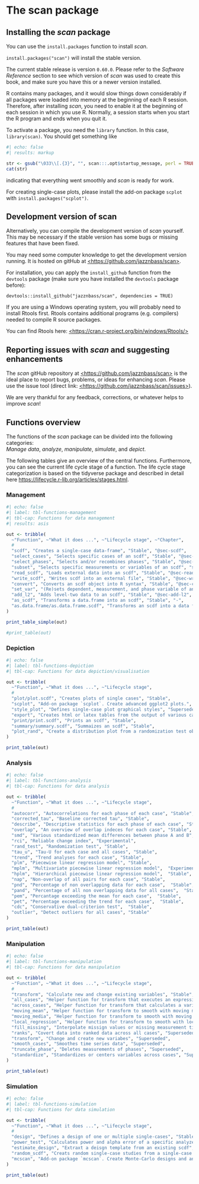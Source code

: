 # The scan package

## Installing the *scan* package

You can use the `install.packages` function to install *scan*.

`install.packages("scan")` will install the stable version.

The current stable release is version `0.60.0`. Please refer to the *Software Reference* section to see which version of *scan* was used to create this book, and make sure you have this or a newer version installed.

R contains many packages, and it would slow things down considerably if all packages were loaded into memory at the beginning of each R session. Therefore, after installing *scan*, you need to enable it at the beginning of each session in which you use R. Normally, a session starts when you start the R program and ends when you quit it.

To activate a package, you need the `library` function. In this case, `library(scan)`. You should get something like

```r
#| echo: false
#| results: markup

str <- gsub("\033\\[.{3}", "", scan:::.opt$startup_message, perl = TRUE)
cat(str)
```

indicating that everything went smoothly and *scan* is ready for work.

For creating single-case plots, please install the add-on package `scplot` with `install.packages("scplot")`.

## Development version of scan

Alternatively, you can compile the development version of *scan* yourself. This may be necessary if the stable version has some bugs or missing features that have been fixed.

You may need some computer knowledge to get the development version running. It is hosted on gitHub at [\<https://github.com/jazznbass/scan\>](https://github.com/jazznbass/scan){.uri}.

For installation, you can apply the `install_github` function from the `devtools` package (make sure you have installed the `devtools` package before):

`devtools::install_github("jazznbass/scan", dependencies = TRUE)`

If you are using a Windows operating system, you will probably need to install Rtools first. Rtools contains additional programs (e.g. compilers) needed to compile R source packages.

You can find Rtools here: [\<https://cran.r-project.org/bin/windows/Rtools/\>](https://cran.r-project.org/bin/windows/Rtools/){.uri}

## Reporting issues with *scan* and suggesting enhancements

The *scan* gitHub repository at [\<https://github.com/jazznbass/scan\>](https://github.com/jazznbass/scan){.uri} is the ideal place to report bugs, problems, or ideas for enhancing *scan*. Please use the issue tool (direct link: [\<https://github.com/jazznbass/scan/issues\>](https://github.com/jazznbass/scan/issues){.uri}).

We are very thankful for any feedback, corrections, or whatever helps to improve *scan*!

## Functions overview

The functions of the *scan* package can be divided into the following categories:\
*Manage data*, *analyze*, *manipulate*, *simulate*, and *depict*.

The following tables give an overview of the central functions. Furthermore, you can see the current life cycle stage of a function. The life cycle stage categorization is based on the tidyverse package and described in detail here <https://lifecycle.r-lib.org/articles/stages.html>.

### Management

```r
#| echo: false
#| label: tbl-functions-management
#| tbl-cap: Functions for data management
#| results: asis

out <- tribble(
  ~"Function", ~"What it does ...", ~"Lifecycle stage", ~"Chapter",
  #
  "scdf", "Creates a single-case data-frame", "Stable", "@sec-scdf",
  "select_cases", "Selects specific cases of an scdf", "Stable", "@sec-select-cases",
  "select_phases", "Selects and/or recombines phases", "Stable", "@sec-select-phases",
  "subset", "Selects specific measurements or variables of an scdf", "stable", "@sec-subset",
  "read_scdf", "Loads external data into an scdf", "Stable", "@sec-read-scdf",
  "write_scdf", "Writes scdf into an external file", "Stable", "@sec-write-scdf",
  "convert", "Converts an scdf object into R syntax", "Stable", "@sec-convert",
  "set_var", "(Re)sets dependent, measurement, and phase variable of an scdf", "Stable", "-",
  "add_l2", "Adds level-two data to an scdf", "Stable", "@sec-add-l2",
  "as_scdf", "Transforms a data.frame into an scdf", "Stable", "-",
  "as.data.frame/as.data.frame.scdf", "Transforms an scdf into a data frame", "Stable", "-"
)

print_table_simple(out)

#print_table(out)

```

### Depiction

```r
#| echo: false
#| label: tbl-functions-depiction
#| tbl-cap: Functions for data depiction/visualisation

out <- tribble(
  ~"Function", ~"What it does ...", ~"Lifecycle stage",
  #
  "plot/plot.scdf", "Creates plots of single cases", "Stable",
  "scplot", "Add-on package `scplot`. Create advanced ggplot2 plots.", "Stable",
  "style_plot", "Defines single-case plot graphical styles", "Superseded",
  "export", "Creates html or latex tables from the output of various can functions", "Experimental",
  "print/print.scdf", "Prints an scdf", "Stable",
  "summary/summary.scdf", "Summaizes an scdf", "Stable",
  "plot_rand", "Create a distribution plot from a randomization test obejct", "Experimental"
)

print_table(out)

```

### Analysis

```r
#| echo: false
#| label: tbl-functions-analysis
#| tbl-cap: Functions for data analysis

out <- tribble(
  ~"Function", ~"What it does ...", ~"Lifecycle stage",
  #
  "autocorr", "Autocorrelations for each phase of each case", "Stable",
  "corrected_tau", "Baseline corrected tau", "Stable",
  "describe", "Descriptive statistics for each phase of each case", "Stable",
  "overlap", "An overview of overlap indeces for each case", "Stable",
  "smd", "Various standardized mean differences between phase A and B", "Stable",
  "rci", "Reliable change index", "Experimental",
  "rand_test", "Randomization test", "Stable",
  "tau_u", "Tau-U for each case and all cases", "Stable",
  "trend", "Trend analyses for each case", "Stable",
  "plm", "Piecewise linear regression model", "Stable",
  "mplm", "Multivariate piecewise linear regression model",  "Experimental",
  "hplm", "Hierarchical piecewise linear regression model",  "Stable",
  "nap", "Non-overlap of all pairs for each case", "Stable",
  "pnd", "Percentage of non overlapping data for each case",  "Stable",
  "pand", "Percentage of all non overlapping data for all cases",  "Stable",
  "pem", "Percantage exceeding the mean for each case",  "Stable",
  "pet", "Percentage exceeding the trend for each case",  "Stable",
  "cdc", "Conservative dual-criterion test",  "Stable",
  "outlier", "Detect outliers for all cases", "Stable"
)

print_table(out)

```

### Manipulation

```r
#| echo: false
#| label: tbl-functions-manipulation
#| tbl-cap: Functions for data manipulation

out <- tribble(
  ~"Function", ~"What it does ...", ~"Lifecycle stage",
  #
  "transform", "Calculate new and change existing variables", "Stable",
  "all_cases", "Helper function for transform that executes an expression across all cases of an scdf", "Stable",
  "across_cases", "Helper function for transform that calculates a variable for all cases of an scdf", "Stable",
  "moving_mean", "Helper function for transform to smooth with moving means", "Stable",
  "moving_media", "Helper function for transform to smooth with moving medians", "Stable",
  "local_regression", "Helper function for transform to smooth with local regressions", "Stable",
  "fill_missing", "Interpolate missign values or missing measurement times", "Stable",
  "ranks", "Covert data into ranked data across all cases", "Superseded",
  "transform", "Change and create new variabes", "Superseded",
  "smooth_cases", "Smoothes time series data", "Superseded",
  "truncate_phase", "Deletes measurements of phases", "Superseded",
  "standardize", "Standardizes or centers variables across cases", "Superseded"
)

print_table(out)

```

### Simulation

```r
#| echo: false
#| label: tbl-functions-simulation
#| tbl-cap: Functions for data simulation

out <- tribble(
  ~"Function", ~"What it does ...", ~"Lifecycle stage",
  #
  "design", "Defines a design of one or multiple single-cases", "Stable",
  "power_test", "Calculates power and alpha error of a specific analyzes for a specific single-case design", "Stable",
  "estimate_design", "Extraxt a deisgn template from an existing scdf", "Experimental",
  "random_scdf", "Creats random single-case studies from a single-case design", "Stable",
  "mcscan", "Add-on package `mcscan`. Create Monte-Carlo designs and analyses with `scan`", "(Upcoming not yet functioning)"
)

print_table(out)

```
